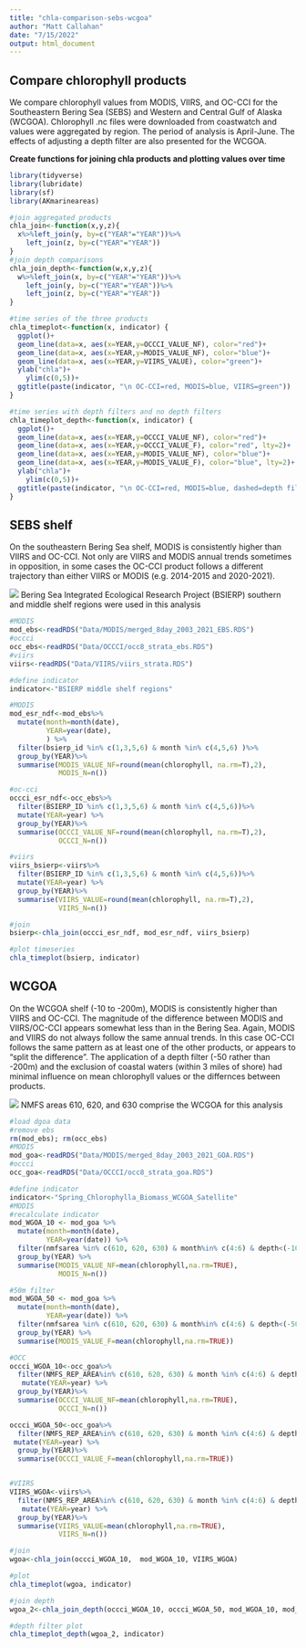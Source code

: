 ```yaml
---
title: "chla-comparison-sebs-wcgoa"
author: "Matt Callahan"
date: "7/15/2022"
output: html_document
---
```


## Compare chlorophyll products

We compare chlorophyll values from MODIS, VIIRS, and OC-CCI for the Southeastern Bering Sea (SEBS) and Western and Central Gulf of Alaska (WCGOA). Chlorophyll .nc files were downloaded from coastwatch and values were aggregated by region. The period of analysis is April-June. The effects of adjusting a depth filter are also presented for the WCGOA. 

**Create functions for joining chla products and plotting values over time**

```r
library(tidyverse)
library(lubridate)
library(sf)
library(AKmarineareas)

#join aggregated products
chla_join<-function(x,y,z){
  x%>%left_join(y, by=c("YEAR"="YEAR"))%>%
    left_join(z, by=c("YEAR"="YEAR"))
}
#join depth comparisons 
chla_join_depth<-function(w,x,y,z){
  w%>%left_join(x, by=c("YEAR"="YEAR"))%>%
    left_join(y, by=c("YEAR"="YEAR"))%>%
    left_join(z, by=c("YEAR"="YEAR"))
}

#time series of the three products
chla_timeplot<-function(x, indicator) {
  ggplot()+
  geom_line(data=x, aes(x=YEAR,y=OCCCI_VALUE_NF), color="red")+
  geom_line(data=x, aes(x=YEAR,y=MODIS_VALUE_NF), color="blue")+
  geom_line(data=x, aes(x=YEAR,y=VIIRS_VALUE), color="green")+
  ylab("chla")+
    ylim(c(0,5))+
  ggtitle(paste(indicator, "\n OC-CCI=red, MODIS=blue, VIIRS=green"))
}

#time series with depth filters and no depth filters
chla_timeplot_depth<-function(x, indicator) {
  ggplot()+
  geom_line(data=x, aes(x=YEAR,y=OCCCI_VALUE_NF), color="red")+
  geom_line(data=x, aes(x=YEAR,y=OCCCI_VALUE_F), color="red", lty=2)+
  geom_line(data=x, aes(x=YEAR,y=MODIS_VALUE_NF), color="blue")+
  geom_line(data=x, aes(x=YEAR,y=MODIS_VALUE_F), color="blue", lty=2)+
  ylab("chla")+
    ylim(c(0,5))+
  ggtitle(paste(indicator, "\n OC-CCI=red, MODIS=blue, dashed=depth filtered"))
}

```

## SEBS shelf

On the southeastern Bering Sea shelf, MODIS is consistently higher than VIIRS and OC-CCI. Not only are VIIRS and MODIS annual trends sometimes in opposition, in some cases the OC-CCI product follows a different trajectory than either VIIRS or MODIS (e.g. 2014-2015 and 2020-2021).

![](bsierp_sebs_map.png)
Bering Sea Integrated Ecological Research Project (BSIERP) southern and middle shelf regions were used in this analysis
```r
#MODIS
mod_ebs<-readRDS("Data/MODIS/merged_8day_2003_2021_EBS.RDS")
#occci
occ_ebs<-readRDS("Data/OCCCI/occ8_strata_ebs.RDS")
#viirs
viirs<-readRDS("Data/VIIRS/viirs_strata.RDS")

#define indicator
indicator<-"BSIERP middle shelf regions"

#MODIS
mod_esr_ndf<-mod_ebs%>%
  mutate(month=month(date),
         YEAR=year(date),
         ) %>%
  filter(bsierp_id %in% c(1,3,5,6) & month %in% c(4,5,6) )%>%
  group_by(YEAR)%>%
  summarise(MODIS_VALUE_NF=round(mean(chlorophyll, na.rm=T),2),
            MODIS_N=n())

#oc-cci 
occci_esr_ndf<-occ_ebs%>%
  filter(BSIERP_ID %in% c(1,3,5,6) & month %in% c(4,5,6))%>%
  mutate(YEAR=year) %>%
  group_by(YEAR)%>%
  summarise(OCCCI_VALUE_NF=round(mean(chlorophyll, na.rm=T),2),
            OCCCI_N=n())

#viirs
viirs_bsierp<-viirs%>%
  filter(BSIERP_ID %in% c(1,3,5,6) & month %in% c(4,5,6))%>%
  mutate(YEAR=year) %>%
  group_by(YEAR)%>%
  summarise(VIIRS_VALUE=round(mean(chlorophyll, na.rm=T),2),
            VIIRS_N=n())

#join
bsierp<-chla_join(occci_esr_ndf, mod_esr_ndf, viirs_bsierp)

#plot timeseries
chla_timeplot(bsierp, indicator)
```


## WCGOA
On the WCGOA shelf (-10 to -200m), MODIS is consistently higher than VIIRS and OC-CCI. The magnitude of the difference between MODIS and VIIRS/OC-CCI appears somewhat less than in the Bering Sea. Again, MODIS and VIIRS do not always follow the same annual trends. In this case OC-CCI follows the same pattern as at least one of the other products, or appears to "split the difference". The application of a depth filter (-50 rather than -200m) and the exclusion of coastal waters (within 3 miles of shore) had minimal influence on mean chlorophyll values or the differnces between products.

![](goa_depth_map.png)
NMFS areas 610, 620, and 630 comprise the WCGOA for this analysis

```r
#load dgoa data
#remove ebs
rm(mod_ebs); rm(occ_ebs)
#MODIS
mod_goa<-readRDS("Data/MODIS/merged_8day_2003_2021_GOA.RDS")
#occci
occ_goa<-readRDS("Data/OCCCI/occ8_strata_goa.RDS")

#define indicator
indicator<-"Spring_Chlorophylla_Biomass_WCGOA_Satellite"
#MODIS
#recalculate indicator
mod_WGOA_10 <- mod_goa %>%
  mutate(month=month(date),
         YEAR=year(date)) %>%
  filter(nmfsarea %in% c(610, 620, 630) & month%in% c(4:6) & depth<(-10) & depth>(-200)) %>%
  group_by(YEAR) %>%
  summarise(MODIS_VALUE_NF=mean(chlorophyll,na.rm=TRUE),
            MODIS_N=n())

#50m filter
mod_WGOA_50 <- mod_goa %>%
  mutate(month=month(date),
         YEAR=year(date)) %>%
  filter(nmfsarea %in% c(610, 620, 630) & month%in% c(4:6) & depth<(-50) & depth>(-200) & statefed=="FED") %>%
  group_by(YEAR) %>%
  summarise(MODIS_VALUE_F=mean(chlorophyll,na.rm=TRUE))

#OCC
occci_WGOA_10<-occ_goa%>%
  filter(NMFS_REP_AREA%in% c(610, 620, 630) & month %in% c(4:6) & depth<(-10) & depth>(-200))%>%
   mutate(YEAR=year) %>%
  group_by(YEAR)%>%
  summarise(OCCCI_VALUE_NF=mean(chlorophyll,na.rm=TRUE),
            OCCCI_N=n())

occci_WGOA_50<-occ_goa%>%
  filter(NMFS_REP_AREA%in% c(610, 620, 630) & month %in% c(4:6) & depth<(-50) & depth>(-200) & WATERS_COD== "FED")%>%
 mutate(YEAR=year) %>%
  group_by(YEAR)%>%
  summarise(OCCCI_VALUE_F=mean(chlorophyll,na.rm=TRUE))


#VIIRS
VIIRS_WGOA<-viirs%>%
  filter(NMFS_REP_AREA%in% c(610, 620, 630) & month %in% c(4:6) & depth<(-10) & depth>(-200))%>%
   mutate(YEAR=year) %>%
  group_by(YEAR)%>%
  summarise(VIIRS_VALUE=mean(chlorophyll,na.rm=TRUE),
            VIIRS_N=n())

#join
wgoa<-chla_join(occci_WGOA_10,  mod_WGOA_10, VIIRS_WGOA)

#plot
chla_timeplot(wgoa, indicator)

#join depth
wgoa_2<-chla_join_depth(occci_WGOA_10, occci_WGOA_50, mod_WGOA_10, mod_WGOA_50)

#depth filter plot
chla_timeplot_depth(wgoa_2, indicator)

```
